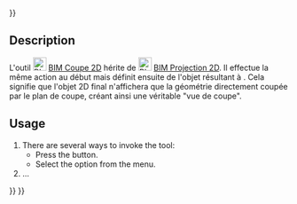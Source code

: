 <languages/>
{{UnfinishedDocu{{#translation:}}}}

{{Docnav/fr
|[[BIM_Shape2DView/fr|Projection 2D]]
|[[BIM_TDPage/fr|Page Techdraw]]
|[[BIM_Workbench/fr|Atelier BIM]]
|IconL=BIM_Shape2DView.svg
|IconR=BIM_TDPage.svg
|IconC=Workbench_BIM.svg
}}

<div lang="en" dir="ltr" class="mw-content-ltr">
{{GuiCommand
|Name=BIM Shape2DCut
|MenuLocation=Annotation → Create 2D views → Section cut
|Workbenches=[[BIM_Workbench|BIM]]
|Shortcut=
|Version=1.0
|SeeAlso=
}}
</div>

<div lang="en" dir="ltr" class="mw-content-ltr">
== Description ==
</div>

L'outil [[Image:BIM_Shape2DCut.svg|24px]] [[BIM_Shape2DCut/fr|BIM Coupe 2D]] hérite de [[Image:BIM_Shape2DView.svg|24px]] [[BIM_Shape2DView/fr|BIM Projection 2D]]. Il effectue la même action au début mais définit ensuite {{PropertyData|Projection Mode}} de l'objet résultant à {{Value|Cutfaces}}. Cela signifie que l'objet 2D final n'affichera que la géométrie directement coupée par le plan de coupe, créant ainsi une véritable "vue de coupe".

<div lang="en" dir="ltr" class="mw-content-ltr">
==Usage==
</div>

<div lang="en" dir="ltr" class="mw-content-ltr">
# There are several ways to invoke the tool:
#* Press the {{Button|[[Image:BIM_Shape2DCut.svg|16px]] [[BIM_Shape2DCut| Section cut]]}} button.
#* Select the {{MenuCommand|Annotation → Create 2D views → [[Image:BIM_Shape2DCut.svg|16px]] Section cut}} option from the menu.
# ...
</div>


{{Docnav/fr
|[[BIM_Shape2DView/fr|Projection 2D]]
|[[BIM_TDPage/fr|Page Techdraw]]
|[[BIM_Workbench/fr|Atelier BIM]]
|IconL=BIM_Shape2DView.svg
|IconR=BIM_TDPage.svg
|IconC=Workbench_BIM.svg
}}

{{BIM_Tools_navi{{#translation:}}}}
{{Userdocnavi{{#translation:}}}}